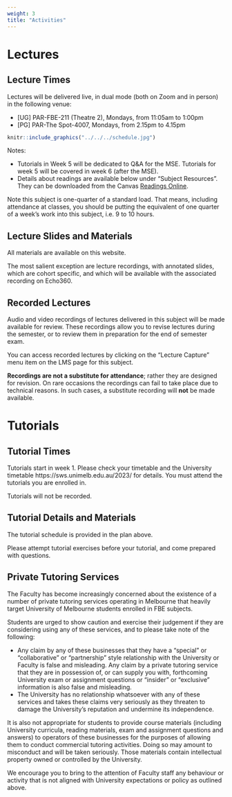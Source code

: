 ```yaml
---
weight: 3
title: "Activities"
---
```





# Lectures



## Lecture Times


Lectures will be delivered live, in dual mode (both on Zoom and in person) in the following venue:

- [UG] PAR-FBE-211 (Theatre 2), Mondays, from 11:05am to 1:00pm  
- [PG] PAR-The Spot-4007, Mondays, from 2.15pm to 4.15pm

```r
knitr::include_graphics("../../../schedule.jpg")
```


Notes:

- Tutorials in Week 5 will be dedicated to Q&A for the MSE. Tutorials for week 5 will be covered in week 6 (after the MSE).
- Details about readings are available below under "Subject Resources". They can be downloaded from the Canvas [Readings Online](https://canvas.lms.unimelb.edu.au/courses/191080/external_tools/1188).

Note this subject is one-quarter of a standard load. That means, including attendance at classes, you should be putting the equivalent of one quarter of a week’s work into this subject, i.e. 9 to 10 hours. 



## Lecture Slides and Materials

All materials are available on this website. 
<!-- on the Canvas Websites -->
<!-- https://canvas.lms.unimelb.edu.au/courses/173733 [that is the community website] -->
<!-- or  -->
<!-- https://canvas.lms.unimelb.edu.au/courses/150824 [that is the ACTL30007 website] -->
<!-- or  -->
<!-- https://canvas.lms.unimelb.edu.au/courses/150864 [that is the ACTL90020 website] -->

<!-- That being said, the best way to access files is from this website.  -->

The most salient exception are lecture recordings, with annotated slides, which are cohort specific, and which will be available with the associated recording on Echo360.



## Recorded Lectures

Audio and video recordings of lectures delivered in this subject will be made available for review. These recordings allow you to revise lectures during the semester, or to review them in preparation for the end of semester exam.

You can access recorded lectures by clicking on the "Lecture Capture" menu item on the LMS page for this subject. 

**Recordings are not a substitute for attendance**; rather they are designed for revision. On rare occasions the recordings can fail to take place due to technical reasons. In such cases, a substitute recording will **not** be made available.



# Tutorials

## Tutorial Times

Tutorials start in week 1. Please check your timetable and the University timetable https://sws.unimelb.edu.au/2023/  for details. 
You must attend the tutorials you are enrolled in.

Tutorials will not be recorded.

<!-- For UG students, tutorial ACTL30007/U/1/SM1/T01/05 on Wednesday at 5:15pm will be recorded and made available to the whole class at the end of the week. -->

<!-- For PG students, the Friday tutorial will be recorded and made available as usual. -->


## Tutorial Details and Materials

The tutorial schedule is provided in the plan above. 

Please attempt tutorial exercises before your tutorial, and come prepared with questions.


## Private Tutoring Services

The Faculty has become increasingly concerned about the existence of a number of private tutoring services operating in Melbourne that heavily target University of Melbourne students enrolled in FBE subjects.

Students are urged to show caution and exercise their judgement if they are considering using any of these services, and to please take note of the following:

- Any claim by any of these businesses that they have a "special" or "collaborative" or "partnership" style relationship with the University or Faculty is false and misleading.
Any claim by a private tutoring service that they are in possession of, or can supply you with, forthcoming University exam or assignment questions or "insider" or "exclusive" information is also false and misleading.
- The University has no relationship whatsoever with any of these services and takes these claims very seriously as they threaten to damage the University’s reputation and undermine its independence.

It is also not appropriate for students to provide course materials (including University curricula, reading materials, exam and assignment questions and answers) to operators of these businesses for the purposes of allowing them to conduct commercial tutoring activities. Doing so may amount to misconduct and will be taken seriously. Those materials contain intellectual property owned or controlled by the University.

We encourage you to bring to the attention of Faculty staff any behaviour or activity that is not aligned with University expectations or policy as outlined above.



